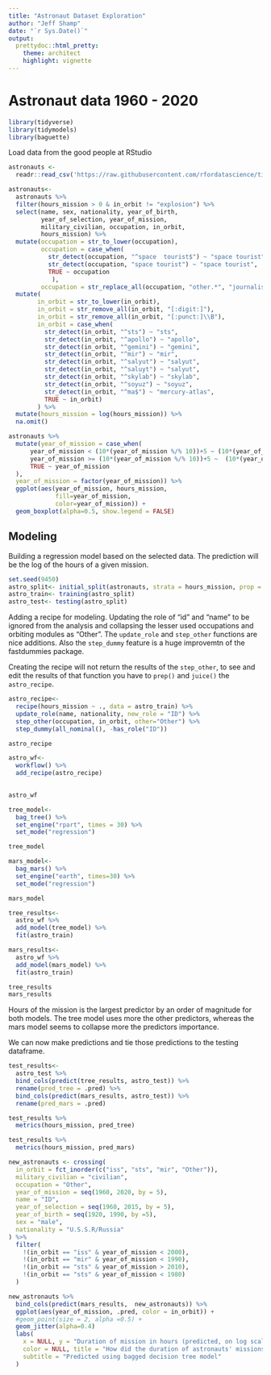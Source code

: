 ```yaml
---
title: "Astronaut Dataset Exploration"
author: "Jeff Shamp"
date: "`r Sys.Date()`"
output:
  prettydoc::html_pretty:
    theme: architect
    highlight: vignette
---
```


# Astronaut data 1960 - 2020

```r
library(tidyverse)
library(tidymodels)
library(baguette)
```

Load data from the good people at RStudio

```r
astronauts <- 
  readr::read_csv('https://raw.githubusercontent.com/rfordatascience/tidytuesday/master/data/2020/2020-07-14/astronauts.csv')
```


```r
astronauts<- 
  astronauts %>%
  filter(hours_mission > 0 & in_orbit != "explosion") %>%
  select(name, sex, nationality, year_of_birth,
         year_of_selection, year_of_mission,
         military_civilian, occupation, in_orbit, 
         hours_mission) %>%
  mutate(occupation = str_to_lower(occupation), 
         occupation = case_when(
           str_detect(occupation, "^space  tourist$") ~ "space tourist", 
           str_detect(occupation, "space tourist") ~ "space tourist", 
           TRUE ~ occupation
            ), 
         occupation = str_replace_all(occupation, "other.*", "journalist")) %>%
  mutate(
        in_orbit = str_to_lower(in_orbit),
        in_orbit = str_remove_all(in_orbit, "[:digit:]"), 
        in_orbit = str_remove_all(in_orbit, "[:punct:]\\B"),
        in_orbit = case_when(
          str_detect(in_orbit, "^sts") ~ "sts", 
          str_detect(in_orbit, "^apollo") ~ "apollo", 
          str_detect(in_orbit, "^gemini") ~ "gemini", 
          str_detect(in_orbit, "^mir") ~ "mir", 
          str_detect(in_orbit, "^salyut") ~ "salyut",
          str_detect(in_orbit, "^saluyt") ~ "salyut",
          str_detect(in_orbit, "^skylab") ~ "skylab",
          str_detect(in_orbit, "^soyuz") ~ "soyuz",
          str_detect(in_orbit, "^ma$") ~ "mercury-atlas",
          TRUE ~ in_orbit)
        ) %>%
  mutate(hours_mission = log(hours_mission)) %>%
  na.omit()
```


```r
astronauts %>%
  mutate(year_of_mission = case_when(
      year_of_mission < (10*(year_of_mission %/% 10))+5 ~ (10*(year_of_mission %/% 10)),
      year_of_mission >= (10*(year_of_mission %/% 10))+5 ~  (10*(year_of_mission %/% 10))+5,
      TRUE ~ year_of_mission
  ), 
  year_of_mission = factor(year_of_mission)) %>%
  ggplot(aes(year_of_mission, hours_mission,
             fill=year_of_mission,
             color=year_of_mission)) +
  geom_boxplot(alpha=0.5, show.legend = FALSE)
```


## Modeling

Building a regression model based on the selected data. The prediction will be the log of the hours of a given mission. 

```r
set.seed(9450)
astro_split<- initial_split(astronauts, strata = hours_mission, prop = .80)
astro_train<- training(astro_split)
astro_test<- testing(astro_split)
```

Adding a recipe for modeling. Updating the role of "id" and "name" to be ignored from the analysis and collapsing the lesser used occupations and orbiting modules as "Other". The `update_role` and `step_other` functions are nice additions. Also the `step_dummy` feature is a huge improvemtn of the fastdummies package. 

Creating the recipe will not return the results of the `step_other`, to see and edit the results of that function you have to `prep()` and `juice()` the `astro_recipe`. 

```r
astro_recipe<- 
  recipe(hours_mission ~ ., data = astro_train) %>%
  update_role(name, nationality, new_role = "ID") %>%
  step_other(occupation, in_orbit, other="Other") %>%
  step_dummy(all_nominal(), -has_role("ID")) 

astro_recipe
```


```r
astro_wf<- 
  workflow() %>%
  add_recipe(astro_recipe) 
  

astro_wf
```


```r
tree_model<- 
  bag_tree() %>%
  set_engine("rpart", times = 30) %>%
  set_mode("regression")

tree_model
```

```r
mars_model<- 
  bag_mars() %>%
  set_engine("earth", times=30) %>%
  set_mode("regression")

mars_model
```


```r
tree_results<- 
  astro_wf %>%
  add_model(tree_model) %>%
  fit(astro_train)

mars_results<- 
  astro_wf %>%
  add_model(mars_model) %>%
  fit(astro_train)
```


```r
tree_results
mars_results
```

Hours of the mission is the largest predictor by an order of magnitude for both models. The tree model uses more the other predictors, whereas the mars model seems to collapse more the predictors importance. 

We can now make predictions and tie those predictions to the testing dataframe. 

```r
test_results<- 
  astro_test %>%
  bind_cols(predict(tree_results, astro_test)) %>%
  rename(pred_tree = .pred) %>%
  bind_cols(predict(mars_results, astro_test)) %>%
  rename(pred_mars = .pred)
```


```r
test_results %>%
  metrics(hours_mission, pred_tree)
```


```r
test_results %>%
  metrics(hours_mission, pred_mars)
```

```r
new_astronauts <- crossing(
  in_orbit = fct_inorder(c("iss", "sts", "mir", "Other")),
  military_civilian = "civilian",
  occupation = "Other",
  year_of_mission = seq(1960, 2020, by = 5),
  name = "ID", 
  year_of_selection = seq(1960, 2015, by = 5),
  year_of_birth = seq(1920, 1990, by =5), 
  sex = "male", 
  nationality = "U.S.S.R/Russia"
) %>%
  filter(
    !(in_orbit == "iss" & year_of_mission < 2000),
    !(in_orbit == "mir" & year_of_mission < 1990),
    !(in_orbit == "sts" & year_of_mission > 2010),
    !(in_orbit == "sts" & year_of_mission < 1980)
  )

```


```r
new_astronauts %>%
  bind_cols(predict(mars_results,  new_astronauts)) %>%
  ggplot(aes(year_of_mission, .pred, color = in_orbit)) +
  #geom_point(size = 2, alpha =0.5) +
  geom_jitter(alpha=0.4)
  labs(
    x = NULL, y = "Duration of mission in hours (predicted, on log scale)",
    color = NULL, title = "How did the duration of astronauts' missions change over time?",
    subtitle = "Predicted using bagged decision tree model"
  )
```







